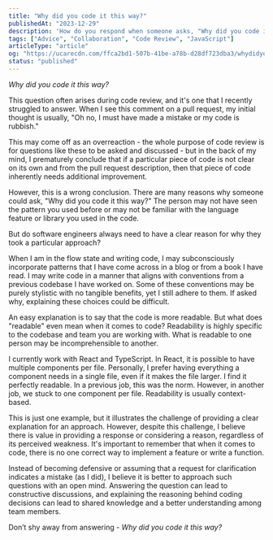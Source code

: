 ```yaml
---
title: "Why did you code it this way?"
publishedAt: "2023-12-29"
description: 'How do you respond when someone asks, "Why did you code it this way?"'
tags: ["Advice", "Collaboration", "Code Review", "JavaScript"]
articleType: "article"
og: "https://ucarecdn.com/ffca2bd1-507b-41be-a78b-d28df723dba3/whydidyoucodeitthisway.png"
status: "published"
---
```


_Why did you code it this way?_

This question often arises during code review, and it's one that I recently struggled to answer. When I see this comment on a pull request, my initial thought is usually, "Oh no, I must have made a mistake or my code is rubbish."

This may come off as an overreaction - the whole purpose of code review is for questions like these to be asked and discussed - but in the back of my mind, I prematurely conclude that if a particular piece of code is not clear on its own and from the pull request description, then that piece of code inherently needs additional improvement.

However, this is a wrong conclusion. There are many reasons why someone could ask, "Why did you code it this way?" The person may not have seen the pattern you used before or may not be familiar with the language feature or library you used in the code.

But do software engineers always need to have a clear reason for why they took a particular approach?

When I am in the flow state and writing code, I may subconsciously incorporate patterns that I have come across in a blog or from a book I have read. I may write code in a manner that aligns with conventions from a previous codebase I have worked on. Some of these conventions may be purely stylistic with no tangible benefits, yet I still adhere to them. If asked why, explaining these choices could be difficult.

An easy explanation is to say that the code is more readable. But what does "readable" even mean when it comes to code? Readability is highly specific to the codebase and team you are working with. What is readable to one person may be incomprehensible to another.

I currently work with React and TypeScript. In React, it is possible to have multiple components per file. Personally, I prefer having everything a component needs in a single file, even if it makes the file larger. I find it perfectly readable. In a previous job, this was the norm. However, in another job, we stuck to one component per file. Readability is usually context-based.

This is just one example, but it illustrates the challenge of providing a clear explanation for an approach. However, despite this challenge, I believe there is value in providing a response or considering a reason, regardless of its perceived weakness. It's important to remember that when it comes to code, there is no one correct way to implement a feature or write a function.

Instead of becoming defensive or assuming that a request for clarification indicates a mistake (as I did), I believe it is better to approach such questions with an open mind. Answering the question can lead to constructive discussions, and explaining the reasoning behind coding decisions can lead to shared knowledge and a better understanding among team members.

Don’t shy away from answering - _Why did you code it this way?_
